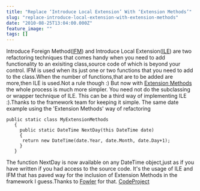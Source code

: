 ```yaml
---
title: "Replace ‘Introduce Local Extension’ With ‘Extension Methods’"
slug: "replace-introduce-local-extension-with-extension-methods"
date: "2010-08-25T13:04:00.000Z"
feature_image: ""
tags: []
---
```


Introduce Foreign Method([IFM](http://www.refactoring.com/catalog/introduceForeignMethod.html)) and Introduce Local Extension([ILE](http://www.refactoring.com/catalog/introduceLocalExtension.html)) are two refactoring techniques that comes handy when you need to add functionality to an exisiting class,source code of which is beyond your control. IFM is used when its just one or two functions that you need to add to the class.When the number of functions,that are to be added are more,then ILE is used.Not a rule though :) But now with [Extension Methods](http://msdn.microsoft.com/en-us/library/bb383977.aspx) the whole process is much more simpler. You need not do the subclassing or wrapper technique of ILE. This can be a third way of implementing ILE :).Thanks to the framework team for keeping it simple. The same date example using the 'Extension Methods' way of refactoring

    public static class MyExtensionMethods
       {
         public static DateTime NextDay(this DateTime date)
         {
          return new DateTime(date.Year, date.Month, date.Day+1);
         }
       }
    

The function NextDay is now available on any DateTime object,just as if you have written if you had access to the source code. It's the usage of ILE and IFM that has paved way for the inclusion of Extension Methods in the framework I guess.Thanks to [Fowler](http://martinfowler.com/) for that. [CodeProject](http://anyurl.com)